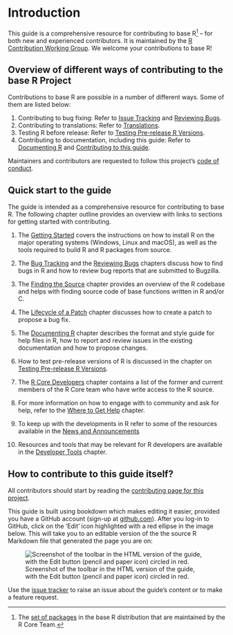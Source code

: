 # Introduction

This guide is a comprehensive resource for contributing to base R^[The [set of packages](https://cran.r-project.org/doc/FAQ/R-FAQ.html#Add_002don-packages-in-R) in the base R distribution that are maintained by the R Core Team.] – for both new and experienced contributors. It is maintained by the [R Contribution Working Group](/working-group). We welcome your contributions to base R!

## Overview of different ways of contributing to the base R Project

Contributions to base R are possible in a number of different ways. Some of them are listed below:

1. Contributing to bug fixing: Refer to [Issue Tracking](#IssueTrack) and [Reviewing Bugs](#ReviewBugs).
2. Contributing to translations: Refer to [Translations](#message-translations).
3. Testing R before release: Refer to [Testing Pre-release R Versions](#TestRVer).
4. Contributing to documentation, including this guide: Refer to [Documenting R](#Doc) and [Contributing to this guide](#how-to-contribute-to-this-guide).

<!-- TODO(Saranjeet): Welcome to Bug BBQ slides -->
<!-- TODO(Saranjeet): README on Bug BBQ repo -->


Maintainers and contributors are requested to follow this project's [code of conduct](https://github.com/r-devel/rdevguide/blob/main/CONDUCT.md).

## Quick start to the guide

The guide is intended as a comprehensive resource for contributing to base R. The following chapter outline provides an overview with links to sections for getting started with contributing.

1. The [Getting Started](#GetStart) covers the instructions on how to install R on the major operating systems (Windows, Linux and macOS), as well as the tools required to build R and R packages from source.  

<!-- TODO(Saranjeet): Add other operating systems as they get included in the guide-->

2. The [Bug Tracking](#BugTrack) and the [Reviewing Bugs](#ReviewBugs) chapters discuss how to find bugs in R and how to review bug reports that are submitted to Bugzilla.

3. The [Finding the Source](#FindSource) chapter provides an overview of the R codebase and helps with finding source code of base functions written in R and/or C.

4. The [Lifecycle of a Patch](#FixBug) chapter discusses how to create a patch to propose a bug fix.

5. The [Documenting R](#Doc) chapter describes the format and style guide for help files in R, how to report and review issues in the existing documentation and how to propose changes.

6. How to test pre-release versions of R is discussed in the chapter on [Testing Pre-release R Versions](#TestRVer).

7. The [R Core Developers](#CoreDev) chapter contains a list of the former and current members of the R Core team who have write access to the R source.

8. For more information on how to engage with to community and ask for help, refer to the [Where to Get Help](#WhereToGetHelp) chapter.

9. To keep up with the developments in R refer to some of the resources available in the [News and Announcements](#News)

10. Resources and tools that may be relevant for R developers are available in the [Developer Tools](#DevTools) chapter.

## How to contribute to this guide itself? {#how-to-contribute-to-this-guide}

All contributors should start by reading the [contributing page for this project](https://github.com/r-devel/rdevguide/blob/main/CONTRIBUTING.md).

This guide is built using bookdown which makes editing it easier, provided you have a GitHub account (sign-up at [github.com](https://github.com/)). After you log-in to GitHub, click on the ‘Edit’ icon highlighted with a red ellipse in the image below. This will take you to an editable version of the the source R Markdown file that generated the page you are on:

![Screenshot of the toolbar in the HTML version of the guide, with the Edit button (pencil and paper icon) circled in red.](img/edit_icon.png)

Use the [issue tracker](https://github.com/r-devel/rdevguide/issues) to raise an issue about the guide’s content or to make a feature request.
